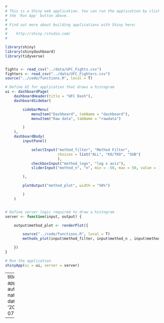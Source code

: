 
```r
#
# This is a Shiny web application. You can run the application by clicking
# the 'Run App' button above.
#
# Find out more about building applications with Shiny here:
#
#    http://shiny.rstudio.com/
#

library(shiny)
library(shinydashboard)
library(tidyverse)


fights <- read_csv("../data/UFC_Fights.csv")
fighters <- read_csv("../data/UFC_Fighters.csv")
source("../code/functions.R", local = T)

# Define UI for application that draws a histogram
ui <- dashboardPage(
    dashboardHeader(title = "UFC Dash"),
    dashboardSidebar(

        sidebarMenu(
            menuItem("Dashboard", tabName = "dashboard"),
            menuItem("Raw data", tabName = "rawdata")

        )
    ),
    dashboardBody(
        inputPanel(

            selectInput("method_filter", "Method Filter",
                        choices = list("ALL", "KO/TKO", "SUB")
                        ),
            checkboxInput("method_logx", "log x axis"),
            sliderInput("method_n", "n", min = -50, max = 50, value = 10)

        ),

        plotOutput("method_plot", width = "50%")

        )
    )


# Define server logic required to draw a histogram
server <- function(input, output) {

    output$method_plot <- renderPlot({

        source("../code/functions.R", local = T)
        methods_plot(input$method_filter, input$method_n , input$method_logx)

    })
}

# Run the application
shinyApp(ui = ui, server = server)
```



---
title: app.R
author: natha
date: '2021-07-10'

---
